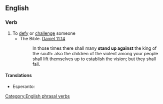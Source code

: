 ==English==

===Verb===
{{en-verb|inf=to [[stand]] [[up]] [[against]]|stands up against|standing up against|stood up against|stood up against}}

# To [[defy]] or [[challenge]] someone
#* The Bible. [http://en.wikisource.org/wiki/Bible_%28World_English%29/Daniel#Chapter_11  Daniel 11.14]
#*: In those times there shall many '''stand up against''' the king of the south: also the children of the violent among your people shall lift themselves up to establish the vision; but they shall fall.

====Translations====
* Esperanto: {{t-|eo|kontraŭstari|xs=Esperanto}}

[[Category:English phrasal verbs]]